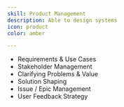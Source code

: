 ```yaml
---
skill: Product Management
description: Able to design systems
icon: product
color: amber

---
```


- Requirements & Use Cases
- Stakeholder Management
- Clarifying Problems & Value
- Solution Shaping
- Issue / Epic Management
- User Feedback Strategy